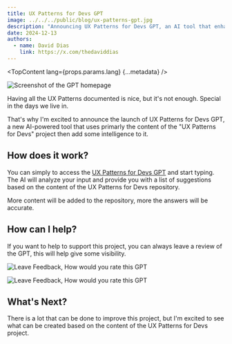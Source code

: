 ```yaml
---
title: UX Patterns for Devs GPT
image: ../../../public/blog/ux-patterns-gpt.jpg
description: "Announcing UX Patterns for Devs GPT, an AI tool that enhances the UX Patterns project with intelligent pattern suggestions."
date: 2024-12-13
authors:
  - name: David Dias
    link: https://x.com/thedaviddias
---
```



<TopContent lang={props.params.lang} {...metadata} />

![Screenshot of the GPT homepage](../../../public/blog/ux-patterns-gpt.jpg)

Having all the UX Patterns documented is nice, but it's not enough. Special in the days we live in.

That's why I'm excited to announce the launch of UX Patterns for Devs GPT, a new AI-powered tool that uses primarly the content of the "UX Patterns for Devs" project then add some intelligence to it.

## How does it work?

You can simply to access the [UX Patterns for Devs GPT](https://chatgpt.com/g/g-675ae465d96c8191a19b66ef7b4133a3-ux-patterns-for-devs) and start typing. The AI will analyze your input and provide you with a list of suggestions based on the content of the UX Patterns for Devs repository.

More content will be added to the repository, more the answers will be accurate.

## How can I help?

If you want to help to support this project, you can always leave a review of the GPT, this will help give some visibility.

![Leave Feedback, How would you rate this GPT](../../../public/blog/gpt-dropdown-menu.jpg)

![Leave Feedback, How would you rate this GPT](../../../public/blog/leave-review-gpt.jpg)

## What's Next?

There is a lot that can be done to improve this project, but I'm excited to see what can be created based on the content of the UX Patterns for Devs project.
